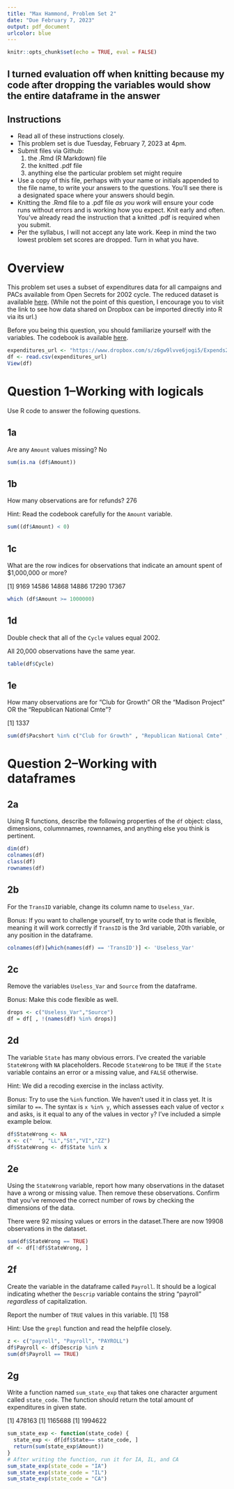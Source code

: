 ```yaml
---
title: "Max Hammond, Problem Set 2"
date: "Due February 7, 2023"
output: pdf_document
urlcolor: blue
---
```


```r
knitr::opts_chunk$set(echo = TRUE, eval = FALSE)
```

## I turned evaluation off when knitting because my code after dropping the variables would show the entire dataframe in the answer##

## Instructions

- Read all of these instructions closely.
- This problem set is due Tuesday, February 7, 2023 at 4pm.
- Submit files via Github:
  1. the .Rmd (R Markdown) file
  2. the knitted .pdf file
  3. anything else the particular problem set might require
- Use a copy of this file, perhaps with your name or initials appended to the file name, to write your answers to the questions. You'll see there is a designated space where your answers should begin.
- Knitting the .Rmd file to a .pdf file *as you work* will ensure your code runs without errors and is working how you expect.  Knit early and often.  You've already read the instruction that a knitted .pdf is required when you submit.
- Per the syllabus, I will not accept any late work.  Keep in mind the two lowest problem set scores are dropped.  Turn in what you have.


# Overview

This problem set uses a subset of expenditures data for all campaigns and PACs available from Open Secrets for 2002 cycle.  The reduced dataset is available [here](https://www.dropbox.com/s/z6gw9lvve6jogi5/Expends2002.txt).  (While not the point of this question, I encourage you to visit the link to see how data shared on Dropbox can be imported directly into R via its url.)

Before you being this question, you should familiarize yourself with the variables.  The codebook is available [here](https://www.opensecrets.org/resources/datadictionary/Data%20Dictionary%20Expenditures.htm).

```r
expenditures_url <- "https://www.dropbox.com/s/z6gw9lvve6jogi5/Expends2002.txt?raw=1"
df <- read.csv(expenditures_url)
View(df)
```


# Question 1--Working with logicals

Use R code to answer the following questions.

## 1a

Are any `Amount` values missing? No

```r
sum(is.na (df$Amount))
```


## 1b

How many observations are for refunds?  276

Hint: Read the codebook carefully for the `Amount` variable.

```r
sum((df$Amount) < 0)
```


## 1c

What are the row indices for observations that indicate an amount spent of $1,000,000 or more?

[1] 9169 14586 14868 14886 17290 17367

```r
which (df$Amount >= 1000000)
```


## 1d

Double check that all of the `Cycle` values equal 2002.

All 20,000 observations have the same year.

```r
table(df$Cycle)
```



## 1e

How many observations are for "Club for Growth" OR the "Madison Project" OR the "Republican National Cmte"?

[1] 1337


```r
sum(df$Pacshort %in% c("Club for Growth" , "Republican National Cmte" , "Madison Project"))
```



# Question 2--Working with dataframes

## 2a

Using R functions, describe the following properties of the `df` object: class, dimensions, columnnames, rownnames, and anything else you think is pertinent.

```r
dim(df)
colnames(df)
class(df)
rownames(df)
```

## 2b

For the `TransID` variable, change its column name to `Useless_Var`.

Bonus: If you want to challenge yourself, try to write code that is flexible, meaning it will work correctly if `TransID` is the 3rd variable, 20th variable, or any position in the dataframe.

```r
colnames(df)[which(names(df) == 'TransID')] <- 'Useless_Var'
```


## 2c

Remove the variables `Useless_Var` and `Source` from the dataframe.

Bonus: Make this code flexible as well.

```r
drops <- c("Useless_Var","Source")
df = df[ , !(names(df) %in% drops)]
```


## 2d

The variable `State` has many obvious errors. I've created the variable `StateWrong` with `NA` placeholders. Recode `StateWrong` to be `TRUE` if the `State` variable contains an error or a missing value, and `FALSE` otherwise.  

Hint: We did a recoding exercise in the inclass activity.

Bonus: Try to use the `%in%` function.  We haven't used it in class yet.  It is similar to `==`.  The syntax is `x %in% y`, which assesses each value of vector `x` and asks, is it equal to any of the values in vector `y`?  I've included a simple example below.


```r

df$StateWrong <- NA
x <- c("  ", "LL","St","VI","ZZ")
df$StateWrong <- df$State %in% x

```

## 2e

Using the `StateWrong` variable, report how many observations in the dataset have a wrong or missing value. Then remove these observations.  Confirm that you've removed the correct number of rows by checking the dimensions of the data.

There were 92 missing values or errors in the dataset.There are now 19908 observations in the dataset.

```r
sum(df$StateWrong == TRUE)
df <- df[!df$StateWrong, ]
```

## 2f

Create the variable in the dataframe called `Payroll`.  It should be a logical indicating whether the `Descrip` variable contains the string "payroll" *regardless* of capitalization.  

Report the number of `TRUE` values in this variable.
[1] 158

Hint: Use the `grepl` function and read the helpfile closely.

```r
z <- c("payroll", "Payroll", "PAYROLL")
df$Payroll <- df$Descrip %in% z
sum(df$Payroll == TRUE)

```

## 2g

Write a function named `sum_state_exp` that takes one character argument called `state_code`.  The function should return the total amount of expenditures in given state.

[1] 478163
[1] 1165688
[1] 1994622

```r
sum_state_exp <- function(state_code) {
  state_exp <- df[df$State== state_code, ]
  return(sum(state_exp$Amount))
}
# After writing the function, run it for IA, IL, and CA
sum_state_exp(state_code = "IA")
sum_state_exp(state_code = "IL")
sum_state_exp(state_code = "CA")
```